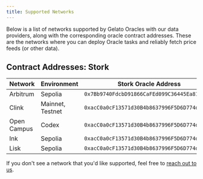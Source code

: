 ```yaml
---
title: Supported Networks
---
```


Below is a list of networks supported by Gelato Oracles with our data providers, along with the corresponding oracle contract addresses. These are the networks where you can deploy Oracle tasks and reliably fetch price feeds (or other data).

## Contract Addresses: Stork

| Network | Environment | Stork Oracle Address |
|---------|-------------|----------------------|
| Arbitrum | Sepolia | `0x7Bb9740FdcbD91866CaFEd099C36445Ea8140627` |
| Clink | Mainnet, Testnet | `0xacC0a0cF13571d30B4b8637996F5D6D774d4fd62` |
| Open Campus | Codex | `0xacC0a0cF13571d30B4b8637996F5D6D774d4fd62` |
| Ink | Sepolia | `0xacC0a0cF13571d30B4b8637996F5D6D774d4fd62` |
| Lisk | Sepolia | `0xacC0a0cF13571d30B4b8637996F5D6D774d4fd62` |

If you don't see a network that you'd like supported, feel free to [reach out to us](https://tally.so/r/w3f).